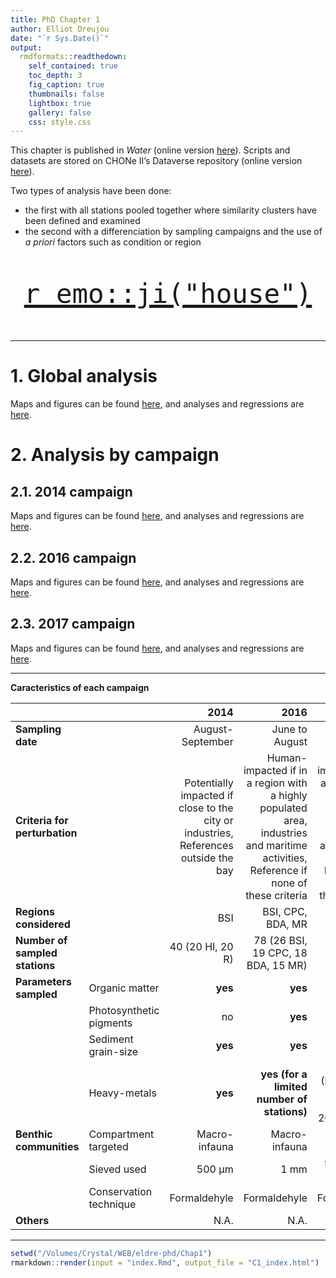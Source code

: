 ```yaml
---
title: PhD Chapter 1
author: Elliot Dreujou
date: "`r Sys.Date()`"
output:
  rmdformats::readthedown:
    self_contained: true
    toc_depth: 3
    fig_caption: true
    thumbnails: false
    lightbox: true
    gallery: false
    css: style.css
---
```


This chapter is published in *Water* (online version [here](https://www.mdpi.com/2073-4441/12/9/2424)). Scripts and datasets are stored on CHONe II's Dataverse repository (online version [here](https://doi.org/10.5683/SP2/5LJYXO)).

Two types of analysis have been done:

- the first with all stations pooled together where similarity clusters have been defined and examined
- the second with a differenciation by sampling campaigns and the use of *a priori* factors such as condition or region

<center> <p style="font-size:50px">
[`r emo::ji("house")`](https://eldre.github.io/eldre-phd/)
</p> </center>

-----


# 1. Global analysis

Maps and figures can be found [here](https://eldre.github.io/eldre-phd/Chap1/C1_analyses_A.html), and analyses and regressions are [here](https://eldre.github.io/eldre-phd/Chap1/C1_analyses_B.html).

# 2. Analysis by campaign

## 2.1. 2014 campaign

Maps and figures can be found [here](https://eldre.github.io/eldre-phd/Chap1/C1_analyses_14A.html), and analyses and regressions are [here](https://eldre.github.io/eldre-phd/Chap1/C1_analyses_14B.html).

## 2.2. 2016 campaign

Maps and figures can be found [here](https://eldre.github.io/eldre-phd/Chap1/C1_analyses_16A.html), and analyses and regressions are [here](https://eldre.github.io/eldre-phd/Chap1/C1_analyses_16B.html).

## 2.3. 2017 campaign

Maps and figures can be found [here](https://eldre.github.io/eldre-phd/Chap1/C1_analyses_17A.html), and analyses and regressions are [here](https://eldre.github.io/eldre-phd/Chap1/C1_analyses_17B.html).

-----


**Caracteristics of each campaign**

|                                 |                         | 2014                                               | 2016                                               | 2017                                          |
|:--------------------------------|:------------------------|---------------------------------------------------:|---------------------------------------------------:|---------------------------------------------------:|
| **Sampling date**               |                         | August-September                                   | June to August                                     | July                                               |
| **Criteria for perturbation**   |                         | Potentially impacted if close to the city or industries, References outside the bay | Human-impacted if in a region with a highly populated area, industries and maritime activities, Reference if none of these criteria | Human-impacted if in a region with a highly populated area, industries and maritime activities, Reference if none of these criteria |
| **Regions considered**          |                         | BSI                                                | BSI, CPC, BDA, MR                                  | BSI, MR                                            |
| **Number of sampled stations**  |                         | 40 (20 HI, 20 R)                                   | 78 (26 BSI, 19 CPC, 18 BDA, 15 MR)                 | 126 (111 BSI, 15 MR)                               |
| **Parameters sampled**          | Organic matter          | **yes**                                            | **yes**                                            | **yes**                                            |
|                                 | Photosynthetic pigments | no                                                 | **yes**                                            | **yes**                                         |
|                                 | Sediment grain-size     | **yes**                                            | **yes**                                            | **yes**                                      |
|                                 | Heavy-metals            | **yes**                                            | **yes (for a limited number of stations)**         | no (interpolated based on 2014 and 2016 values) |
|  **Benthic communities**        | Compartment targeted    | Macro-infauna                                      | Macro-infauna                                      | Macro-infauna                                      |
|                                 | Sieved used             | 500 µm                                             | 1 mm                                               | 500 µm and 1 mm                                  |
|                                 | Conservation technique  | Formaldehyle                                       | Formaldehyle                                       | Formaldehyle                                            |
| **Others**                      |                         | N.A. | N.A. | N.A. |

-----


```r
setwd("/Volumes/Crystal/WEB/eldre-phd/Chap1")
rmarkdown::render(input = "index.Rmd", output_file = "C1_index.html")
```
